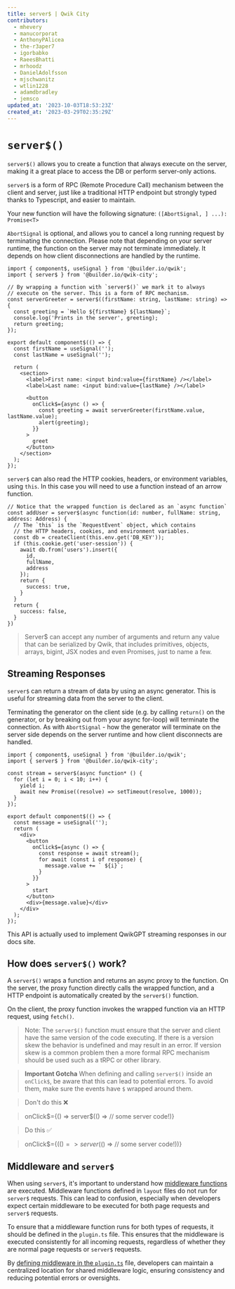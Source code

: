```yaml
---
title: server$ | Qwik City
contributors:
  - mhevery
  - manucorporat
  - AnthonyPAlicea
  - the-r3aper7
  - igorbabko
  - RaeesBhatti
  - mrhoodz
  - DanielAdolfsson
  - mjschwanitz
  - wtlin1228
  - adamdbradley
  - jemsco
updated_at: '2023-10-03T18:53:23Z'
created_at: '2023-03-29T02:35:29Z'
---
```


# `server$()`

`server$()` allows you to create a function that always execute on the server, making it a great place to access the DB or perform server-only actions.

`server$` is a form of RPC (Remote Procedure Call) mechanism between the client and server, just like a traditional HTTP endpoint but strongly typed thanks to Typescript, and easier to maintain.

Your new function will have the following signature:
`([AbortSignal, ] ...): Promise<T>`

`AbortSignal` is optional, and allows you to cancel a long running request by terminating the connection.
Please note that depending on your server runtime, the function on the server may not terminate immediately. It depends on how client disconnections are handled by the runtime.

```tsx
import { component$, useSignal } from '@builder.io/qwik';
import { server$ } from '@builder.io/qwik-city';

// By wrapping a function with `server$()` we mark it to always
// execute on the server. This is a form of RPC mechanism.
const serverGreeter = server$((firstName: string, lastName: string) => {
  const greeting = `Hello ${firstName} ${lastName}`;
  console.log('Prints in the server', greeting);
  return greeting;
});

export default component$(() => {
  const firstName = useSignal('');
  const lastName = useSignal('');

  return (
    <section>
      <label>First name: <input bind:value={firstName} /></label>
      <label>Last name: <input bind:value={lastName} /></label>

      <button
        onClick$={async () => {
          const greeting = await serverGreeter(firstName.value, lastName.value);
          alert(greeting);
        }}
      >
        greet
      </button>
    </section>
  );
});
```

`server$` can also read the HTTP cookies, headers, or environment variables, using `this`. In this case you will need to use a function instead of an arrow function.

```tsx
// Notice that the wrapped function is declared as an `async function`
const addUser = server$(async function(id: number, fullName: string, address: Address) {
  // The `this` is the `RequestEvent` object, which contains
  // the HTTP headers, cookies, and environment variables.
  const db = createClient(this.env.get('DB_KEY'));
  if (this.cookie.get('user-session')) {
    await db.from('users').insert({
      id,
      fullName,
      address
    });
    return {
      success: true,
    }
  }
  return {
    success: false,
  }
})
```

> Server$ can accept any number of arguments and return any value that can be serialized by Qwik, that includes primitives, objects, arrays, bigint, JSX nodes and even Promises, just to name a few.


## Streaming Responses

`server$` can return a stream of data by using an async generator. This is useful for streaming data from the server to the client.

Terminating the generator on the client side (e.g. by calling `return()` on the generator, or by breaking out from your async for-loop) will terminate the connection. As with `AbortSignal` -
how the generator will terminate on the server side depends on the server runtime and how client disconnects are handled.

```tsx
import { component$, useSignal } from '@builder.io/qwik';
import { server$ } from '@builder.io/qwik-city';

const stream = server$(async function* () {
  for (let i = 0; i < 10; i++) {
    yield i;
    await new Promise((resolve) => setTimeout(resolve, 1000));
  }
});

export default component$(() => {
  const message = useSignal('');
  return (
    <div>
      <button
        onClick$={async () => {
          const response = await stream();
          for await (const i of response) {
            message.value += ` ${i}`;
          }
        }}
      >
        start
      </button>
      <div>{message.value}</div>
    </div>
  );
});
```

This API is actually used to implement QwikGPT streaming responses in our docs site.


## How does `server$()` work?

A `server$()` wraps a function and returns an async proxy to the function. On the server, the proxy function directly calls the wrapped function, and a HTTP endpoint is automatically created by the `server$()` function.

On the client, the proxy function invokes the wrapped function via an HTTP request, using `fetch()`.

> Note: The `server$()` function must ensure that the server and client have the same version of the code executing. If there is a version skew the behavior is undefined and may result in an error. If version skew is a common problem then a more formal RPC mechanism should be used such as a tRPC or other library.

> **Important Gotcha**
> When defining and calling `server$()` inside an `onClick$`, be aware that this can lead to potential errors. To avoid them, make sure the events have `$` wrapped around them.

> Don't do this ❌

> onClick$={() => server$(() => // some server code!)}

> Do this ✅

> onClick$={$(() => server$(() => // some server code!))}

## Middleware and `server$`

When using `server$`, it's important to understand how [middleware functions](/docs/middleware/#middleware-function) are executed. Middleware functions defined in `layout` files do not run for `server$` requests. This can lead to confusion, especially when developers expect certain middleware to be executed for both page requests and `server$` requests.

To ensure that a middleware function runs for both types of requests, it should be defined in the `plugin.ts` file. This ensures that the middleware is executed consistently for all incoming requests, regardless of whether they are normal page requests or `server$` requests.

By [defining middleware in the `plugin.ts`](/docs/advanced/routing/#plugints) file, developers can maintain a centralized location for shared middleware logic, ensuring consistency and reducing potential errors or oversights.

